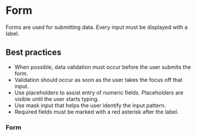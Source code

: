 
# Form

Forms are used for submitting data. Every input must be displayed with a label.

## Best practices

- When possible, data validation must occur before the user submits the form.
- Validation should occur as soon as the user takes the focus off that input.
- Use placeholders to assist entry of numeric fields. Placeholders are visible until the user starts typing.
- Use mask input that helps the user identify the input pattern.
- Required fields must be marked with a red asterisk after the label.

### Form

<Demo src='pages/components/form/form' />
